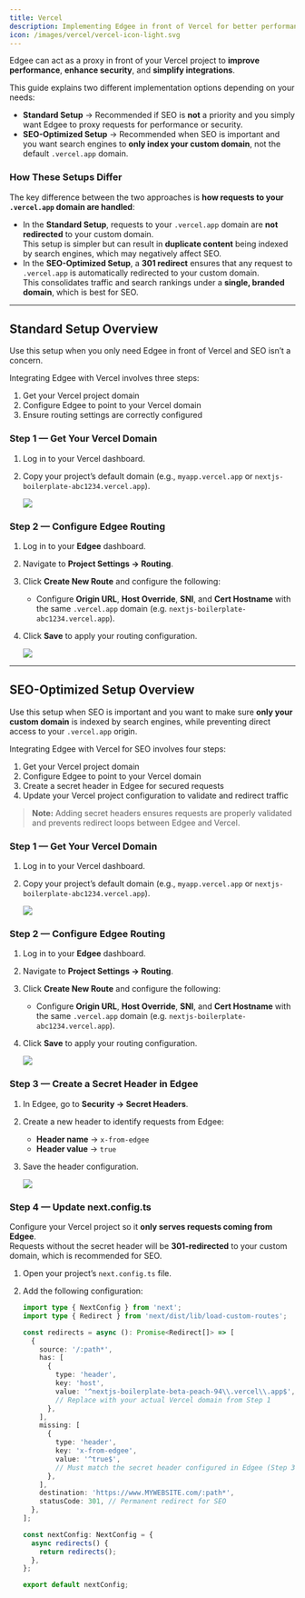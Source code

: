 ```yaml
---
title: Vercel
description: Implementing Edgee in front of Vercel for better performance and SEO control
icon: /images/vercel/vercel-icon-light.svg
---
```



<EdgeeSdk />

Edgee can act as a proxy in front of your Vercel project to **improve performance**, **enhance security**, and **simplify integrations**.

This guide explains two different implementation options depending on your needs:

- **Standard Setup** → Recommended if SEO is **not** a priority and you simply want Edgee to proxy requests for performance or security.
- **SEO-Optimized Setup** → Recommended when SEO is important and you want search engines to **only index your custom domain**, not the default `.vercel.app` domain.

### How These Setups Differ

The key difference between the two approaches is **how requests to your `.vercel.app` domain are handled**:

- In the **Standard Setup**, requests to your `.vercel.app` domain are **not redirected** to your custom domain.  
  This setup is simpler but can result in **duplicate content** being indexed by search engines, which may negatively affect SEO.
- In the **SEO-Optimized Setup**, a **301 redirect** ensures that any request to `.vercel.app` is automatically redirected to your custom domain.  
  This consolidates traffic and search rankings under a **single, branded domain**, which is best for SEO.

---

## Standard Setup Overview

Use this setup when you only need Edgee in front of Vercel and SEO isn’t a concern.

Integrating Edgee with Vercel involves three steps:

1. Get your Vercel project domain  
2. Configure Edgee to point to your Vercel domain  
3. Ensure routing settings are correctly configured


### Step 1 — Get Your Vercel Domain

1. Log in to your Vercel dashboard.
2. Copy your project’s default domain (e.g., `myapp.vercel.app` or `nextjs-boilerplate-abc1234.vercel.app`).

   <img src="/images/vercel/verceldomain.png" />


### Step 2 — Configure Edgee Routing

1. Log in to your **Edgee** dashboard.
2. Navigate to **Project Settings → Routing**.
3. Click **Create New Route** and configure the following:
   - Configure **Origin URL**, **Host Override**, **SNI**, and **Cert Hostname** with the same `.vercel.app` domain (e.g. `nextjs-boilerplate-abc1234.vercel.app`).
4. Click **Save** to apply your routing configuration.

   <img src="/images/vercel/routing.png" />

---

## SEO-Optimized Setup Overview

Use this setup when SEO is important and you want to make sure **only your custom domain** is indexed by search engines, while preventing direct access to your `.vercel.app` origin.

Integrating Edgee with Vercel for SEO involves four steps:

1. Get your Vercel project domain  
2. Configure Edgee to point to your Vercel domain  
3. Create a secret header in Edgee for secured requests  
4. Update your Vercel project configuration to validate and redirect traffic

> **Note:** Adding secret headers ensures requests are properly validated and prevents redirect loops between Edgee and Vercel.


### Step 1 — Get Your Vercel Domain

1. Log in to your Vercel dashboard.
2. Copy your project’s default domain (e.g., `myapp.vercel.app` or `nextjs-boilerplate-abc1234.vercel.app`).

   <img src="/images/vercel/verceldomain.png" />


### Step 2 — Configure Edgee Routing

1. Log in to your **Edgee** dashboard.
2. Navigate to **Project Settings → Routing**.
3. Click **Create New Route** and configure the following:
   - Configure **Origin URL**, **Host Override**, **SNI**, and **Cert Hostname** with the same `.vercel.app` domain (e.g. `nextjs-boilerplate-abc1234.vercel.app`).
4. Click **Save** to apply your routing configuration.

   <img src="/images/vercel/routing.png" />


### Step 3 — Create a Secret Header in Edgee

1. In Edgee, go to **Security → Secret Headers**.
2. Create a new header to identify requests from Edgee:
   - **Header name** → `x-from-edgee`
   - **Header value** → `true`
3. Save the header configuration.

   <img src="/images/vercel/secrets.png" />


### Step 4 — Update next.config.ts

Configure your Vercel project so it **only serves requests coming from Edgee**.  
Requests without the secret header will be **301-redirected** to your custom domain, which is recommended for SEO.

1. Open your project’s `next.config.ts` file.
2. Add the following configuration:

   ```ts
   import type { NextConfig } from 'next';
   import type { Redirect } from 'next/dist/lib/load-custom-routes';

   const redirects = async (): Promise<Redirect[]> => [
     {
       source: '/:path*',
       has: [
         {
           type: 'header',
           key: 'host',
           value: '^nextjs-boilerplate-beta-peach-94\\.vercel\\.app$', 
           // Replace with your actual Vercel domain from Step 1
         },
       ],
       missing: [
         {
           type: 'header',
           key: 'x-from-edgee',
           value: '^true$', 
           // Must match the secret header configured in Edgee (Step 3)
         },
       ],
       destination: 'https://www.MYWEBSITE.com/:path*',
       statusCode: 301, // Permanent redirect for SEO
     },
   ];

   const nextConfig: NextConfig = {
     async redirects() {
       return redirects();
     },
   };

   export default nextConfig;
